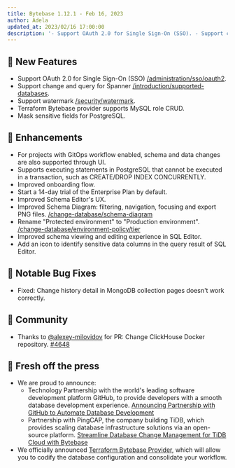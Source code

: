 ```yaml
---
title: Bytebase 1.12.1 - Feb 16, 2023
author: Adela
updated_at: 2023/02/16 17:00:00
description: '- Support OAuth 2.0 for Single Sign-On (SSO). - Support change and query for Spanner. - Support watermark. - Mask sensitive fields for PostgreSQL '
---
```


## 🚀 New Features

- Support OAuth 2.0 for Single Sign-On (SSO) [/administration/sso/oauth2](/administration/sso/oauth2).
- Support change and query for Spanner [/introduction/supported-databases](/introduction/supported-databases).
- Support watermark [/security/watermark](/security/watermark).
- Terraform Bytebase provider supports MySQL role CRUD.
- Mask sensitive fields for PostgreSQL.

## 🎄 Enhancements

- For projects with GitOps workflow enabled, schema and data changes are also supported through UI.
- Supports executing statements in PostgreSQL that cannot be executed in a transaction, such as CREATE/DROP INDEX CONCURRENTLY.
- Improved onboarding flow.
- Start a 14-day trial of the Enterprise Plan by default.
- Improved Schema Editor's UX.
- Improved Schema Diagram: filtering, navigation, focusing and export PNG files. [/change-database/schema-diagram](/sql-editor/schema-diagram)
- Rename "Protected environment" to "Production environment". [/change-database/environment-policy/tier](/change-database/environment-policy/tier)
- Improved schema viewing and editing experience in SQL Editor.
- Add an icon to identify sensitive data columns in the query result of SQL Editor.

## 🐞 Notable Bug Fixes

- Fixed: Change history detail in MongoDB collection pages doesn't work correctly.

## 🎠 Community

- Thanks to [@alexey-milovidov](https://github.com/alexey-milovidov) for PR: Change ClickHouse Docker repository. [\#4648](https://github.com/bytebase/bytebase/pull/4648)

## 📰 Fresh off the press

- We are proud to announce:
  - Technology Partnership with the world's leading software development platform GitHub, to provide developers with a smooth database development experience. [Announcing Partnership with GitHub to Automate Database Development](https://www.bytebase.com/blog/bytebase-github-technology-partner)
  - Partnership with PingCAP, the company building TiDB, which provides scaling database infrastructure solutions via an open-source platform. [Streamline Database Change Management for TiDB Cloud with Bytebase](https://www.bytebase.com/blog/streamline-database-change-management-for-tidb-cloud-with-bytebase)
- We officially announced [Terraform Bytebase Provider](https://www.bytebase.com/blog/introducing-terraform-bytebase-provider), which will allow you to codify the database configuration and consolidate your workflow.

<InstallUpgrade />
